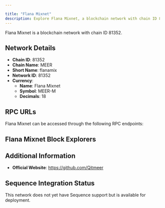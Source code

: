 ```yaml
---

title: "Flana Mixnet"
description: Explore Flana Mixnet, a blockchain network with chain ID 81352. Learn about its native currency, Flana Mixnet, and how to interact with the network.
---
```




Flana Mixnet is a blockchain network with chain ID 81352.

## Network Details

- **Chain ID**: 81352
- **Chain Name**: MEER
- **Short Name**: flanamix
- **Network ID**: 81352
- **Currency**: 
  - **Name**: Flana Mixnet
  - **Symbol**: MEER-M
  - **Decimals**: 18

## RPC URLs

Flana Mixnet can be accessed through the following RPC endpoints:



## Flana Mixnet Block Explorers



## Additional Information

- **Official Website**: https://github.com/Qitmeer

## Sequence Integration Status

This network does not yet have Sequence support but is available for deployment.
